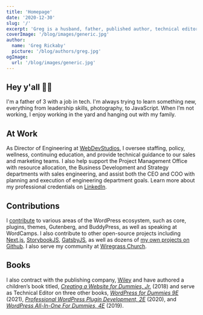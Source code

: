 ```yaml
---
title: 'Homepage'
date: '2020-12-30'
slug: '/'
excerpt: 'Greg is a husband, father, published author, technical editor, and open&#x2d;source contributor who&#8217;s been developing websites since 1999.'
coverImage: '/blog/images/generic.jpg'
author:
  name: 'Greg Rickaby'
  picture: '/blog/authors/greg.jpg'
ogImage:
  url: '/blog/images/generic.jpg'
---
```


## Hey y'all 👋🏻

I'm a father of 3 with a job in tech. I'm always trying to learn something new, everything from leadership skills, photography, to JavaScript. When I’m not working, I enjoy working in the yard and hanging out with my family.

## At Work

As Director of Engineering at [WebDevStudios](https://webdevstudios.com/), I oversee staffing, policy, wellness, continuing education, and provide technical guidance to our sales and marketing teams. I also help support the Project Management Office with resource allocation, the Business Development and Strategy departments with sales engineering, and assist both the CEO and COO with planning and execution of engineering department goals. Learn more about my professional credentials on [LinkedIn](https://www.linkedin.com/in/gregrickaby/).

## Contributions

I [contribute](https://profiles.wordpress.org/gregrickaby/) to various areas of the WordPress ecosystem, such as core, plugins, themes, Gutenberg, and BuddyPress, as well as speaking at WordCamps. I also contribute to other open-source projects including [Next.js](https://nextjs.org), [StorybookJS](https://github.com/storybookjs/storybook), [GatsbyJS](https://gatsbyjs.org), as well as dozens of [my own projects on Github](https://github.com/gregrickaby?tab=repositories). I also serve my community at [Wiregrass Church](https://wiregrasschurch.org).

## Books

I also contract with the publishing company, [Wiley](https://www.wiley.com/en-us/) and have authored a children’s book titled, [_Creating a Website for Dummies, Jr._](http://gregslink.co/create-a-website-am) (2018) and serve as Technical Editor on three other books, _[WordPress for Dummies 9E](https://smile.amazon.com/gp/product/1119696976/ref=pe_41006280_506051420_pe_re_csr_ea_lm)_ (2021), _[Professional WordPress Plugin Development, 2E](https://amzn.to/2BgCg7i)_ (2020), and _[WordPress All-In-One For Dummies, 4E](https://amzn.to/37MMDLp)_ (2019).
